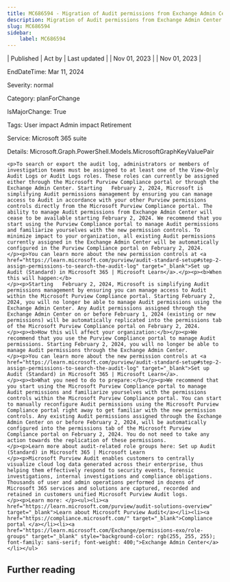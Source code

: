 ```yaml
---
title: MC686594 - Migration of Audit permissions from Exchange Admin Center to Purview Compliance portal
description: Migration of Audit permissions from Exchange Admin Center to Purview Compliance portal
slug: MC686594
sidebar:
    label: MC686594
---
```



| Published | Act by | Last updated |
| Nov 01, 2023 |  | Nov 01, 2023 |

EndDateTime: Mar 11, 2024

Severity: normal

Category: planForChange

IsMajorChange: True

Tags: User impact Admin impact Retirement

Service: Microsoft 365 suite

Details: Microsoft.Graph.PowerShell.Models.MicrosoftGraphKeyValuePair

```
<p>To search or export the audit log, administrators or members of investigation teams must be assigned to at least one of the View-Only Audit Logs or Audit Logs roles. These roles can currently be assigned either through the Microsoft Purview Compliance portal or through the Exchange Admin Center. Starting   February 2, 2024, Microsoft is simplifying Audit permissions management by ensuring you can manage access to Audit in accordance with your other Purview permissions controls directly from the Microsoft Purview Compliance portal. The ability to manage Audit permissions from Exchange Admin Center will cease to be available starting February 2, 2024. We recommend that you start using the Purview Compliance portal to manage Audit permissions and familiarize yourselves with the new permission controls. To minimize impact to your organization, all existing Audit permissions currently assigned in the Exchange Admin Center will be automatically configured in the Purview Compliance portal on February 2, 2024.      
</p><p>You can learn more about the new permission controls at <a href="https://learn.microsoft.com/purview/audit-standard-setup#step-2-assign-permissions-to-search-the-audit-log" target="_blank">Set up Audit (Standard) in Microsoft 365 | Microsoft Learn</a>.</p><p><b>When this will happen:</b>
</p><p>Starting   February 2, 2024, Microsoft is simplifying Audit permissions management by ensuring you can manage access to Audit within the Microsoft Purview Compliance portal. Starting February 2, 2024, you will no longer be able to manage Audit permissions using the Exchange Admin Center. Any Audit permissions assigned through the Exchange Admin Center on or before February 1, 2024 (existing or new permissions) will be automatically replicated into the permissions tab of the Microsoft Purview Compliance portal on February 2, 2024. 
</p><p><b>How this will affect your organization:</b></p><p>We recommend that you use the Purview Compliance portal to manage Audit permissions. Starting February 2, 2024, you will no longer be able to manage Audit permissions through the Exchange Admin Center.  
</p><p>You can learn more about the new permission controls at <a href="https://learn.microsoft.com/purview/audit-standard-setup#step-2-assign-permissions-to-search-the-audit-log" target="_blank">Set up Audit (Standard) in Microsoft 365 | Microsoft Learn</a>.
</p><p><b>What you need to do to prepare:</b></p><p>We recommend that you start using the Microsoft Purview Compliance portal to manage Audit permissions and familiarize yourselves with the permissions controls within the Microsoft Purview Compliance portal. You can start to manually reconfigure Audit permissions using the Microsoft Purview Compliance portal right away to get familiar with the new permission controls. Any existing Audit permissions assigned through the Exchange Admin Center on or before February 2, 2024, will be automatically configured into the permissions tab of the Microsoft Purview Compliance portal on February 2, 2024. You do not need to take any action towards the replication of these permissions. 
</p><p>Learn more about audit-related role groups here: Set up Audit (Standard) in Microsoft 365 | Microsoft Learn  
</p><p>Microsoft Purview Audit enables customers to centrally visualize cloud log data generated across their enterprise, thus helping them effectively respond to security events, forensic investigations, internal investigations and compliance obligations. Thousands of user and admin operations performed in dozens of Microsoft 365 services and solutions are captured, recorded and retained in customers unified Microsoft Purview Audit logs. 
</p><p>Learn more: </p><ul><li><a href="https://learn.microsoft.com/purview/audit-solutions-overview" target="_blank">Learn about Microsoft Purview Audit</a></li><li><a href="https://compliance.microsoft.com/" target="_blank">Compliance portal </a></li><li><a href="https://learn.microsoft.com/Exchange/permissions-exo/role-groups" target="_blank" style="background-color: rgb(255, 255, 255); font-family: sans-serif; font-weight: 400;">Exchange Admin Center</a></li></ul>
```

## Further reading
